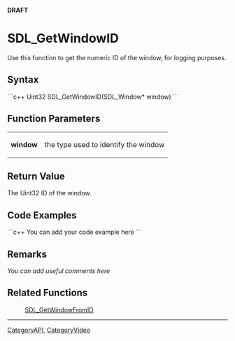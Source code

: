 <!-- pragma section-numbers off -->
<!-- pragma disable-camelcase -->
'''DRAFT'''

= SDL_GetWindowID =
Use this function to get the numeric ID of the window, for logging purposes.


== Syntax ==
```c++
Uint32 SDL_GetWindowID(SDL_Window* window)
```

== Function Parameters ==
{|
|'''window'''
|the type used to identify the window
|}

== Return Value ==
The Uint32 ID of the window.

== Code Examples ==
```c++
You can add your code example here
```

== Remarks ==
''You can add useful comments here''

== Related Functions ==
:[[SDL_GetWindowFromID]]

----
[[CategoryAPI]], [[CategoryVideo]]
